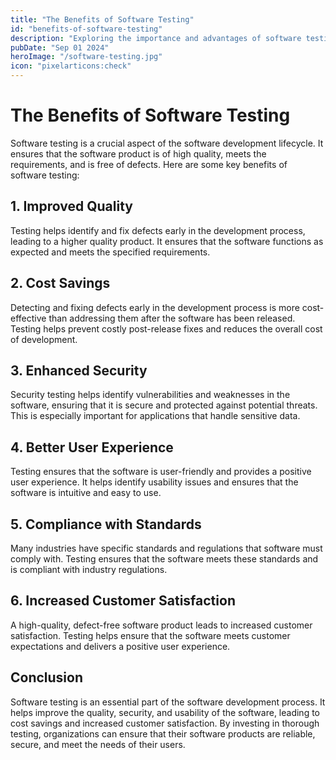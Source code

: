 ```yaml
---
title: "The Benefits of Software Testing"
id: "benefits-of-software-testing"
description: "Exploring the importance and advantages of software testing"
pubDate: "Sep 01 2024"
heroImage: "/software-testing.jpg"
icon: "pixelarticons:check"
---
```


# The Benefits of Software Testing

Software testing is a crucial aspect of the software development lifecycle. It ensures that the software product is of high quality, meets the requirements, and is free of defects. Here are some key benefits of software testing:

## 1. Improved Quality

Testing helps identify and fix defects early in the development process, leading to a higher quality product. It ensures that the software functions as expected and meets the specified requirements.

## 2. Cost Savings

Detecting and fixing defects early in the development process is more cost-effective than addressing them after the software has been released. Testing helps prevent costly post-release fixes and reduces the overall cost of development.

## 3. Enhanced Security

Security testing helps identify vulnerabilities and weaknesses in the software, ensuring that it is secure and protected against potential threats. This is especially important for applications that handle sensitive data.

## 4. Better User Experience

Testing ensures that the software is user-friendly and provides a positive user experience. It helps identify usability issues and ensures that the software is intuitive and easy to use.

## 5. Compliance with Standards

Many industries have specific standards and regulations that software must comply with. Testing ensures that the software meets these standards and is compliant with industry regulations.

## 6. Increased Customer Satisfaction

A high-quality, defect-free software product leads to increased customer satisfaction. Testing helps ensure that the software meets customer expectations and delivers a positive user experience.

## Conclusion

Software testing is an essential part of the software development process. It helps improve the quality, security, and usability of the software, leading to cost savings and increased customer satisfaction. By investing in thorough testing, organizations can ensure that their software products are reliable, secure, and meet the needs of their users.
